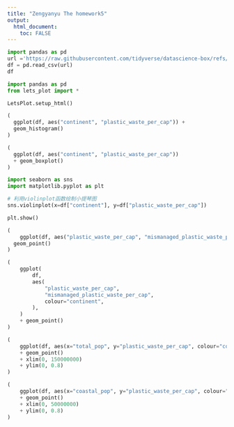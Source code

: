 ```yaml
---
title: "Zengyanyu The homework5"
output: 
  html_document:
    toc: FALSE
---
```


```python
import pandas as pd
url ='https://raw.githubusercontent.com/tidyverse/datascience-box/refs/heads/main/course-materials/lab-instructions/lab-02/data/plastic-waste.csv'
df = pd.read_csv(url)
df
```

```python
import pandas as pd
from lets_plot import *

LetsPlot.setup_html()
```

```python
(
  ggplot(df, aes("continent", "plastic_waste_per_cap")) +
  geom_histogram()
)
```

```python
(
  ggplot(df, aes("continent", "plastic_waste_per_cap"))
  + geom_boxplot()
)
```

```python
import seaborn as sns
import matplotlib.pyplot as plt

# 利用violinplot函数绘制小提琴图
sns.violinplot(x=df["continent"], y=df["plastic_waste_per_cap"])

plt.show()
```

```python
(
    ggplot(df, aes("plastic_waste_per_cap", "mismanaged_plastic_waste_per_cap")) +
  geom_point()
)
```

```python
(
    ggplot(
        df,
        aes(
            "plastic_waste_per_cap",
            "mismanaged_plastic_waste_per_cap",
            colour="continent",
        ),
    )
    + geom_point()
)
```

```python
(
    ggplot(df, aes(x="total_pop", y="plastic_waste_per_cap", colour="continent"))
    + geom_point()
    + xlim(0, 150000000)
    + ylim(0, 0.8)
)
```

```python
(
    ggplot(df, aes(x="coastal_pop", y="plastic_waste_per_cap", colour="continent"))
    + geom_point()
    + xlim(0, 50000000)
    + ylim(0, 0.8)
)
```